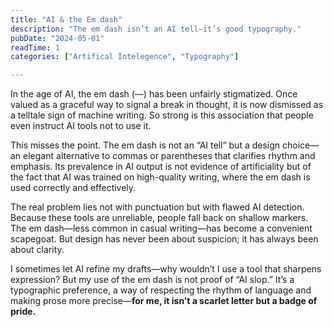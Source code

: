 ```yaml
---
title: "AI & the Em dash"
description: "The em dash isn’t an AI tell—it’s good typography."
pubDate: "2024-05-01"
readTime: 1
categories: ["Artifical Intelegence", "Typography"]

---
```


In the age of AI, the em dash (—) has been unfairly stigmatized. Once valued as a graceful way to signal a break in thought, it is now dismissed as a telltale sign of machine writing. So strong is this association that people even instruct AI tools not to use it.

This misses the point. The em dash is not an “AI tell” but a design choice—an elegant alternative to commas or parentheses that clarifies rhythm and emphasis. Its prevalence in AI output is not evidence of artificiality but of the fact that AI was trained on high-quality writing, where the em dash is used correctly and effectively.

The real problem lies not with punctuation but with flawed AI detection. Because these tools are unreliable, people fall back on shallow markers. The em dash—less common in casual writing—has become a convenient scapegoat. But design has never been about suspicion; it has always been about clarity.

I sometimes let AI refine my drafts—why wouldn’t I use a tool that sharpens expression? But my use of the em dash is not proof of “AI slop.” It’s a typographic preference, a way of respecting the rhythm of language and making prose more precise—**for me, it isn’t a scarlet letter but a badge of pride.**